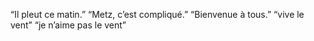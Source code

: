 "Il pleut ce matin."
"Metz, c'est compliqué."
"Bienvenue à tous."
"vive le vent"
"je n'aime pas le vent"